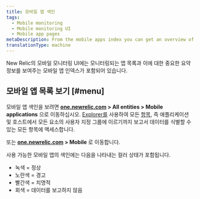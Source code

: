 ```yaml
---
title: 모바일 앱 색인
tags:
  - Mobile monitoring
  - Mobile monitoring UI
  - Mobile app pages
metaDescription: From the mobile apps index you can get an overview of the health of your apps and dive deeper into specific apps.
translationType: machine
---
```


New Relic의 모바일 모니터링 UI에는 모니터링되는 앱 목록과 이에 대한 중요한 요약 정보를 보여주는 모바일 앱 인덱스가 포함되어 있습니다.

## 모바일 앱 목록 보기 [#menu]

모바일 앱 색인을 보려면 **[one.newrelic.com](https://one.newrelic.com/all-capabilities) > All entities > Mobile applications** 으로 이동하십시오. [Explorer를](/docs/new-relic-one/use-new-relic-one/core-concepts/new-relic-explorer-view-performance-across-apps-services-hosts/) 사용하여 모든 [항목](/docs/new-relic-one/use-new-relic-one/core-concepts/what-entity-new-relic/), 즉 애플리케이션 및 호스트에서 모든 요소의 사용자 지정 그룹에 이르기까지 보고서 데이터를 식별할 수 있는 모든 항목에 액세스합니다.

또는 **[one.newrelic.com](https://one.newrelic.com/all-capabilities) > Mobile** 로 이동합니다.

사용 가능한 모바일 앱의 색인에는 다음을 나타내는 컬러 상태가 포함됩니다.

* 녹색 = 정상
* 노란색 = 경고
* 빨간색 = 치명적
* 회색 = 데이터를 보고하지 않음